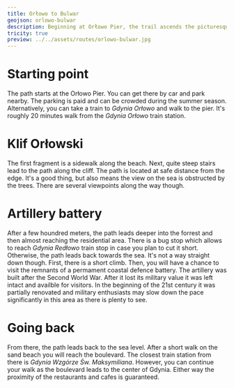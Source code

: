 ```yaml
---
title: Orłowo to Bulwar
geojson: orlowo-bulwar
description: Beginning at Orłowo Pier, the trail ascends the picturesque cliff, visits the remnants of a coastal defense battery, and ends at the boulevard leading to downtown Gdynia.
tricity: true
preview: ../../assets/routes/orlowo-bulwar.jpg
---
```


# Starting point

The path starts at the Orłowo Pier. You can get there by car and park nearby.
The parking is paid and can be crowded during the summer season.
Alternatively, you can take a train to _Gdynia Orłowo_ and walk to the pier.
It's roughly 20 minutes walk from the _Gdynia Orłowo_ train station.

# Klif Orłowski

The first fragment is a sidewalk along the beach. Next, quite steep stairs lead to the path along the cliff.
The path is located at safe distance from the edge. It's a good thing, but also means the view on the sea
is obstructed by the trees. There are several viewpoints along the way though.

# Artillery battery

After a few houndred meters, the path leads deeper into the forrest and then almost reaching the residential area.
There is a bug stop which allows to reach _Gdynia Redłowo_ train stop in case you plan to cut it short.
Otherwise, the path leads back towards the sea. It's not a way straight down though. First, there is a short climb.
Then, you will have a chance to visit the remnants of a permament coastal defence battery. The artillery
was built after the Second World War. After it lost its military value it was left intact and availble for visitors.
In the beginning of the 21st century it was partially renovated and military enthusiasts may slow down the pace
significantly in this area as there is plenty to see.

# Going back

From there, the path leads back to the sea level. After a short walk on the sand beach you will reach the boulevard.
The closest train station from there is _Gdynia Wzgórze Św. Maksymiliana_. However, you can continue your walk as the boulevard
leads to the center of Gdynia. Either way the proximity of the restaurants and cafes is guaranteed.
